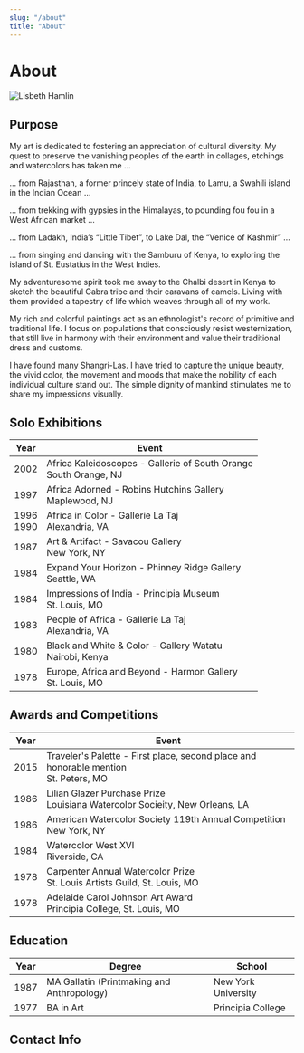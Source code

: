 ```yaml
---
slug: "/about"
title: "About"
---
```


# About

![Lisbeth Hamlin](../images/lisbeth-hamlin.jpg)

## Purpose

My art is dedicated to fostering an appreciation of cultural diversity. My quest to preserve the vanishing peoples of the earth in collages, etchings and watercolors has taken me ...

... from Rajasthan, a former princely state of India, to Lamu, a Swahili island in the Indian Ocean ...

... from trekking with gypsies in the Himalayas, to pounding fou fou in a West African market ...

... from Ladakh, India’s “Little Tibet”, to Lake Dal, the “Venice of Kashmir” ...

... from singing and dancing with the Samburu of Kenya, to exploring the island of St. Eustatius in the West Indies.

My adventuresome spirit took me away to the Chalbi desert in Kenya to sketch the beautiful Gabra tribe and their caravans of camels. Living with them provided a tapestry of life which weaves through all of my work.

My rich and colorful paintings act as an ethnologist's record of primitive and traditional life. I focus on populations that consciously resist westernization, that still live in harmony with their environment and value their traditional dress and customs.

I have found many Shangri-Las. I have tried to capture the unique beauty, the vivid color, the movement and moods that make the nobility of each individual culture stand out. The simple dignity of mankind stimulates me to share my impressions visually.

## Solo Exhibitions

| Year| Event |
|------|------|
| 2002 | Africa Kaleidoscopes - Gallerie of South Orange <br/> South Orange, NJ |
| 1997 | Africa Adorned - Robins Hutchins Gallery <br/> Maplewood, NJ |
| 1996 <br/> 1990 | Africa in Color - Gallerie La Taj <br/> Alexandria, VA |
| 1987 | Art & Artifact - Savacou Gallery <br/> New York, NY |
| 1984 | Expand Your Horizon - Phinney Ridge Gallery <br/> Seattle, WA |
| 1984 | Impressions of India - Principia Museum <br/> St. Louis, MO |
| 1983 | People of Africa - Gallerie La Taj <br/> Alexandria, VA |
| 1980 | Black and White & Color - Gallery Watatu <br/> Nairobi, Kenya |
| 1978 | Europe, Africa and Beyond - Harmon Gallery <br/> St. Louis, MO |

## Awards and Competitions

| Year | Event |
|------|-------|
| 2015 | Traveler's Palette - First place, second place and honorable mention <br/> St. Peters, MO |
| 1986 | Lilian Glazer Purchase Prize <br/> Louisiana Watercolor Socieity, New Orleans, LA |
| 1986 | American Watercolor Society 119th Annual Competition <br/> New York, NY |
| 1984 | Watercolor West XVI <br/> Riverside, CA |
| 1978 | Carpenter Annual Watercolor Prize <br/> St. Louis Artists Guild, St. Louis, MO |
| 1978 | Adelaide Carol Johnson Art Award <br/> Principia College, St. Louis, MO |

## Education

| Year | Degree | School |
|------|--------|--------|
| 1987 | MA Gallatin (Printmaking and Anthropology) | New York University |
| 1977 | BA in Art | Principia College |

## Contact Info

